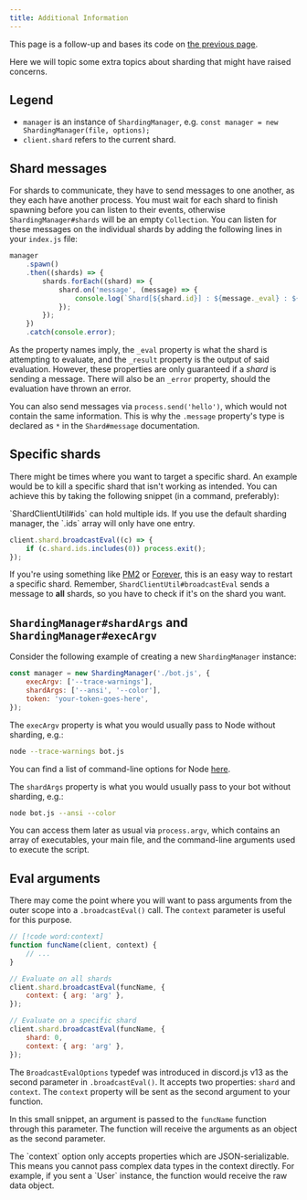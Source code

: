 ```yaml
---
title: Additional Information
---
```


<Callout>This page is a follow-up and bases its code on [the previous page](./).</Callout>

Here we will topic some extra topics about sharding that might have raised concerns.

## Legend

- `manager` is an instance of `ShardingManager`, e.g. `const manager = new ShardingManager(file, options);`
- `client.shard` refers to the current shard.

## Shard messages

For shards to communicate, they have to send messages to one another, as they each have another process. You must wait for each shard to finish spawning before you can listen to their events, otherwise `ShardingManager#shards` will be an empty `Collection`. You can listen for these messages on the individual shards by adding the following lines in your `index.js` file:

```js title="index.js"
manager
	.spawn()
	.then((shards) => {
		shards.forEach((shard) => {
			shard.on('message', (message) => {
				console.log(`Shard[${shard.id}] : ${message._eval} : ${message._result}`);
			});
		});
	})
	.catch(console.error);
```

As the property names imply, the `_eval` property is what the shard is attempting to evaluate, and the `_result` property is the output of said evaluation. However, these properties are only guaranteed if a _shard_ is sending a message. There will also be an `_error` property, should the evaluation have thrown an error.

You can also send messages via `process.send('hello')`, which would not contain the same information. This is why the `.message` property's type is declared as `*` in the `Shard#message` documentation.

## Specific shards

There might be times where you want to target a specific shard. An example would be to kill a specific shard that isn't working as intended. You can achieve this by taking the following snippet (in a command, preferably):

<Callout>
	`ShardClientUtil#ids` can hold multiple ids. If you use the default sharding manager, the `.ids` array will only have
	one entry.
</Callout>

```js
client.shard.broadcastEval((c) => {
	if (c.shard.ids.includes(0)) process.exit();
});
```

If you're using something like [PM2](http://pm2.keymetrics.io/) or [Forever](https://github.com/foreverjs/forever), this is an easy way to restart a specific shard. Remember, `ShardClientUtil#broadcastEval` sends a message to **all** shards, so you have to check if it's on the shard you want.

## `ShardingManager#shardArgs` and `ShardingManager#execArgv`

Consider the following example of creating a new `ShardingManager` instance:

```js
const manager = new ShardingManager('./bot.js', {
	execArgv: ['--trace-warnings'],
	shardArgs: ['--ansi', '--color'],
	token: 'your-token-goes-here',
});
```

The `execArgv` property is what you would usually pass to Node without sharding, e.g.:

```sh
node --trace-warnings bot.js
```

You can find a list of command-line options for Node [here](https://nodejs.org/api/cli.html).

The `shardArgs` property is what you would usually pass to your bot without sharding, e.g.:

```sh
node bot.js --ansi --color
```

You can access them later as usual via `process.argv`, which contains an array of executables, your main file, and the command-line arguments used to execute the script.

## Eval arguments

There may come the point where you will want to pass arguments from the outer scope into a `.broadcastEval()` call. The `context` parameter is useful for this purpose.

```js
// [!code word:context]
function funcName(client, context) {
	// ...
}

// Evaluate on all shards
client.shard.broadcastEval(funcName, {
	context: { arg: 'arg' },
});

// Evaluate on a specific shard
client.shard.broadcastEval(funcName, {
	shard: 0,
	context: { arg: 'arg' },
});
```

The `BroadcastEvalOptions` typedef was introduced in discord.js v13 as the second parameter in `.broadcastEval()`. It accepts two properties: `shard` and `context`. The `context` property will be sent as the second argument to your function.

In this small snippet, an argument is passed to the `funcName` function through this parameter.
The function will receive the arguments as an object as the second parameter.

<Callout>
	The `context` option only accepts properties which are JSON-serializable. This means you cannot pass complex data
	types in the context directly. For example, if you sent a `User` instance, the function would receive the raw data
	object.
</Callout>
